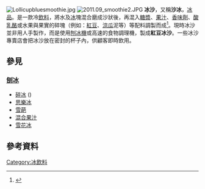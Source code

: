 {{multiple issues|
{{expand|time=2013-08-06T11:03:53+00:00}}
{{globalize|time=2013-08-06T11:03:53+00:00}}
{{lead section|time=2013-08-06T11:03:53+00:00}}
}}
 
{{Otheruses|豆沙糖水|subject=冰品|other=紅豆沙}}
[[File:Lollicupbluesmoothie.jpg|thumb]]
[[File:2011.09_smoothie2.JPG|thumb]]
'''冰沙'''，又稱'''沙冰'''，[[冰品|冰品]]。是一款冷[[飲料|飲料]]，將水及[[冰|冰]]塊混合磨成沙狀後，再混入[[糖漿|糖漿]]、[[果汁|果汁]]、[[香味劑|香味劑]]、[[酸乳酪|酸乳酪]]或水果與果實的碎塊（例如：[[紅豆|紅豆]]、[[涼瓜|涼瓜]]泥等）等配料調製而成<ref>{{cite web |url=http://www.cfs.gov.hk/tc_chi/programme/programme_rafs/programme_rafs_fm_02_07.html |title=香港食物安全中心 - 風險簡訊 - 沙冰飲品的安全 |publisher=[[香港食物安全中心|香港食物安全中心]] |language=zh-hant |access-date=2011-08-06 |archive-url=https://web.archive.org/web/20110706165827/http://www.cfs.gov.hk/tc_chi/programme/programme_rafs/programme_rafs_fm_02_07.html |archive-date=2011-07-06 |dead-url=no }}</ref>。現時冰沙並非用人手製作，而是使用[[刨冰機|刨冰機]]或高速的食物調理機，製成'''紅豆冰沙'''。一些冰沙專賣店會把冰沙放在密封的杯子內，供顧客即時飲用。

==參見==

=== [[刨冰|刨冰]] ===
*[[碎冰|碎冰]] ({{lang|it|chillino}})
*[[思樂冰|思樂冰]]
*[[雪葩|雪葩]]
*[[混合果汁|混合果汁]]
*[[雪花冰|雪花冰]]

==參考資料==
{{Commons category|Smoothies}}
{{reflist}}

{{Authority control}}
{{food-stub}}
[[Category:冰飲料|Category:冰飲料]]